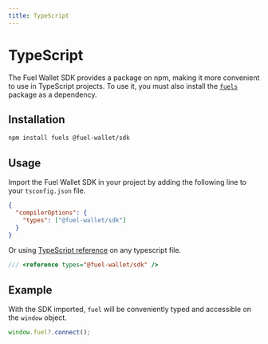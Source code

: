 ```yaml
---
title: TypeScript
---
```


# TypeScript

The Fuel Wallet SDK provides a package on npm, making it more convenient to use in TypeScript projects.
To use it, you must also install the [`fuels`](https://www.npmjs.com/package/fuels) package as a dependency.

## Installation

```bash
npm install fuels @fuel-wallet/sdk
```

## Usage

Import the Fuel Wallet SDK in your project by adding the following line to your `tsconfig.json` file.

```json
{
  "compilerOptions": {
    "types": ["@fuel-wallet/sdk"]
  }
}
```

Or using [TypeScript reference](https://www.typescriptlang.org/docs/handbook/triple-slash-directives.html) on any typescript file.

```ts
/// <reference types="@fuel-wallet/sdk" />
```

## Example

With the SDK imported, `fuel` will be conveniently typed and accessible on the `window` object.

```ts
window.fuel?.connect();
```
